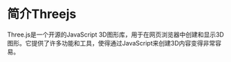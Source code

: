 # 简介Threejs

Three.js是一个开源的JavaScript 3D图形库，用于在网页浏览器中创建和显示3D图形。它提供了许多功能和工具，使得通过JavaScript来创建3D内容变得非常容易。



<DocCardList />

<!-- <CardSection id="Webhooks">
 mdx中使用React组件，暂时还未实现
  <Card
    title="Webhooks Overview"
    to="/guides/webhooks/webhooks-overview"
  />
  <Card
    title="Set Up Webhooks to Receive Real-time Updates"
    to="/guides/webhooks/webhooks-and-events"
  />
  <Card
    title="View Webhook Events List"
    to="/guides/webhooks/webhook-events"
  />
  <Card
    title="Verify Webhooks"
    to="/guides/webhooks/signatures"
  />
</CardSection> -->
